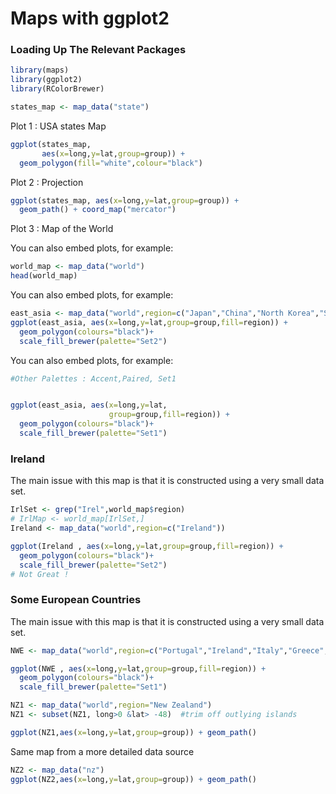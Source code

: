 Maps with ggplot2
========================================================

### Loading Up The Relevant Packages

```r
library(maps)
library(ggplot2)
library(RColorBrewer)

states_map <- map_data("state")
```

Plot 1 : USA states Map

```r
ggplot(states_map, 
       aes(x=long,y=lat,group=group)) + 
  geom_polygon(fill="white",colour="black")

```

Plot 2 : Projection

```r

ggplot(states_map, aes(x=long,y=lat,group=group)) + 
  geom_path() + coord_map("mercator")

```

Plot 3 : Map of the World

You can also embed plots, for example:

```r

world_map <- map_data("world")
head(world_map)

```



You can also embed plots, for example:

```r

east_asia <- map_data("world",region=c("Japan","China","North Korea","South Korea"))
ggplot(east_asia, aes(x=long,y=lat,group=group,fill=region)) + 
  geom_polygon(colours="black")+
  scale_fill_brewer(palette="Set2")
```

You can also embed plots, for example:

```r
#Other Palettes : Accent,Paired, Set1


ggplot(east_asia, aes(x=long,y=lat,
                      group=group,fill=region)) + 
  geom_polygon(colours="black")+
  scale_fill_brewer(palette="Set1")
```
### Ireland
The main issue with this map is that it is constructed using a very small data set.

```r
IrlSet <- grep("Irel",world_map$region)
# IrlMap <- world_map[IrlSet,]
Ireland <- map_data("world",region=c("Ireland"))
```

```r

ggplot(Ireland , aes(x=long,y=lat,group=group,fill=region)) + 
  geom_polygon(colours="black")+
  scale_fill_brewer(palette="Set2")
# Not Great !
```

### Some European Countries
The main issue with this map is that it is constructed using a very small data set.

```r

NWE <- map_data("world",region=c("Portugal","Ireland","Italy","Greece","Spain"))

```

```r
ggplot(NWE , aes(x=long,y=lat,group=group,fill=region)) + 
  geom_polygon(colours="black")+
  scale_fill_brewer(palette="Set1")
```

```r

NZ1 <- map_data("world",region="New Zealand")
NZ1 <- subset(NZ1, long>0 &lat> -48)  #trim off outlying islands
```
```r

ggplot(NZ1,aes(x=long,y=lat,group=group)) + geom_path()
```

Same map from a more detailed data source

```r
NZ2 <- map_data("nz")
ggplot(NZ2,aes(x=long,y=lat,group=group)) + geom_path()

```

